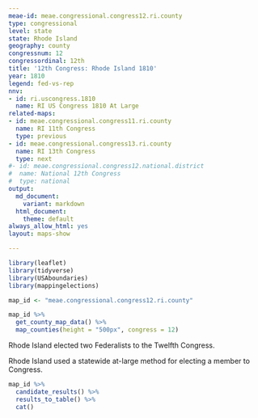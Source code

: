 ```yaml
---
meae-id: meae.congressional.congress12.ri.county
type: congressional
level: state
state: Rhode Island
geography: county
congressnum: 12
congressordinal: 12th
title: '12th Congress: Rhode Island 1810'
year: 1810
legend: fed-vs-rep
nnv:
- id: ri.uscongress.1810
  name: RI US Congress 1810 At Large
related-maps:
- id: meae.congressional.congress11.ri.county
  name: RI 11th Congress
  type: previous
- id: meae.congressional.congress13.ri.county
  name: RI 13th Congress
  type: next
#- id: meae.congressional.congress12.national.district
#  name: National 12th Congress
#  type: national
output:
  md_document:
    variant: markdown
  html_document:
    theme: default
always_allow_html: yes
layout: maps-show

---
```


```r
library(leaflet)
library(tidyverse)
library(USAboundaries)
library(mappingelections)

map_id <- "meae.congressional.congress12.ri.county"
```

<div class="map">

```r
map_id %>%
  get_county_map_data() %>%
  map_counties(height = "500px", congress = 12)
```

</div>

Rhode Island elected two Federalists to the Twelfth Congress.

Rhode Island used a statewide at-large method for electing a member to Congress.

<div class="results-table">

```r
map_id %>%
  candidate_results() %>%
  results_to_table() %>%
  cat()
```

</div>
